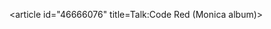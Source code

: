 <article id="46666076" title=Talk:Code Red (Monica album)>
	<talkpage id="46666076" title="Talk:Code Red (Monica album)">
{{Album|class=future|importance=low}}
	</talkpage>
</article>